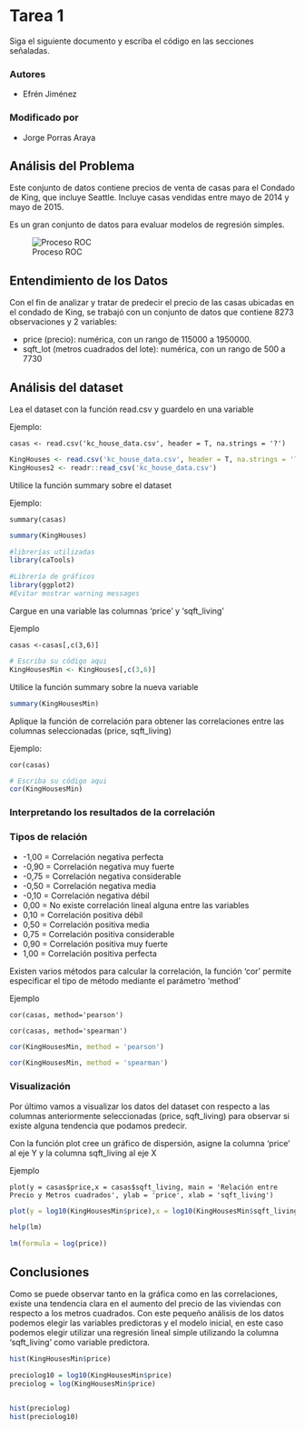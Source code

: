 
# Tarea 1

Siga el siguiente documento y escriba el código en las secciones señaladas.

### Autores
   * Efrén Jiménez

### Modificado por
   * Jorge Porras Araya


## Análisis del Problema
Este conjunto de datos contiene precios de venta de casas para el Condado de King, que incluye Seattle. Incluye casas vendidas entre mayo de 2014 y mayo de 2015.

Es un gran conjunto de datos para evaluar modelos de regresión simples. 

![Proceso ROC](img/dataset-cover.jpg)

## Entendimiento de los Datos

Con el fin de analizar y tratar de predecir el precio de las casas ubicadas en el condado de King, se trabajó con un conjunto de datos que contiene 8273 observaciones y 2 variables:

- price (precio): numérica, con un rango de 115000 a 1950000.
- sqft_lot (metros cuadrados del lote): numérica, con un rango de 500 a 7730

## Análisis del dataset

Lea el dataset con la función read.csv y guardelo en una variable

Ejemplo:

`casas <- read.csv('kc_house_data.csv', header = T, na.strings = '?')`

```r
KingHouses <- read.csv('kc_house_data.csv', header = T, na.strings = '?')
KingHouses2 <- readr::read_csv('kc_house_data.csv')

```

Utilice la función summary sobre el dataset

Ejemplo:

`summary(casas)`

```r
summary(KingHouses)

```

```r
#librerías utilizadas
library(caTools)

#Librería de gráficos
library(ggplot2)
#Evitar mostrar warning messages

```

Cargue en una variable las columnas 'price' y 'sqft_living'

Ejemplo

`casas <-casas[,c(3,6)]`

```r
# Escriba su código aqui
KingHousesMin <- KingHouses[,c(3,6)]

```

Utilice la función summary sobre la nueva variable

```r
summary(KingHousesMin)
```

Aplique la función de correlación para obtener las correlaciones entre las columnas seleccionadas (price, sqft_living)

Ejemplo:

`cor(casas)`

```r
# Escriba su código aqui
cor(KingHousesMin)
```

### Interpretando los resultados de la correlación

### Tipos de relación
- -1,00 = Correlación negativa perfecta
- -0,90 = Correlación negativa muy fuerte
- -0,75 = Correlación negativa considerable
- -0,50 = Correlación negativa media
- -0,10 = Correlación negativa débil
- 0,00  = No existe correlación lineal alguna entre las variables
- 0,10  = Correlación positiva débil
- 0,50  = Correlación positiva media
- 0,75 = Correlación positiva considerable
- 0,90  = Correlación positiva muy fuerte
- 1,00  = Correlación positiva perfecta

Existen varios métodos para calcular la correlación, la función 'cor' permite especificar el tipo de método mediante el parámetro 'method'

Ejemplo

`cor(casas, method='pearson')`

`cor(casas, method='spearman')`

```r
cor(KingHousesMin, method = 'pearson')
```

```r
cor(KingHousesMin, method = 'spearman')

```

### Visualización

Por último vamos a visualizar los datos del dataset con respecto a las columnas anteriormente seleccionadas (price, sqft_living) para observar si existe alguna tendencia que podamos predecir.

Con la función plot cree un gráfico de dispersión, asigne la columna 'price' al eje Y y la columna sqft_living al eje X

Ejemplo

`plot(y = casas$price,x = casas$sqft_living, main = 'Relación entre Precio y Metros cuadrados', ylab = 'price', xlab = 'sqft_living')`

```r
plot(y = log10(KingHousesMin$price),x = log10(KingHousesMin$sqft_living), main = 'Relación entre Precio y Area', ylab = 'precio', xlab = 'Area (sqft)')

```





```r
help(lm)

lm(formula = log(price))

```






## Conclusiones

Como se puede observar tanto en la gráfica como en las correlaciones, existe una tendencia clara en el aumento del precio de las viviendas con respecto a los metros cuadrados. Con este pequeño análisis de los datos podemos elegir las variables predictoras y el modelo inicial, en este caso podemos elegir utilizar una regresión lineal simple utilizando la columna 'sqft_living' como variable predictora.

```r

hist(KingHousesMin$price)

preciolog10 = log10(KingHousesMin$price)
preciolog = log(KingHousesMin$price)


hist(preciolog)
hist(preciolog10)


```

